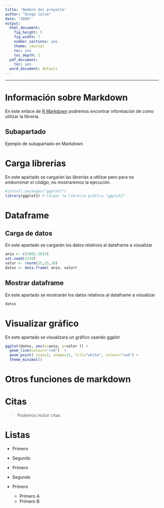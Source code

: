 ```yaml
---
title: 'Nombre del proyecto'
author: "Diego Calvo"
date: "2020"
output: 
  html_document:
    fig_height: 5
    fig_width: 7
    number_sections: yes
    theme: journal
    toc: yes
    toc_depth: 2
  pdf_document:
    toc: yes
  word_document: default
---
```


---

# Información sobre Markdown
En este enlace de [R Markdown](http://rmarkdown.rstudio.com) podremos encontrar información de como utilizar la librería.

## Subapartado
Ejemplo de subapartado en Markdown

# Carga librerías
En este apartado se cargarán las *librerias* a utilizar pero para no _emborronar el código_, no mostraremos la ejecución.

```r

#install.packages("ggplot2")
library(ggplot2) # Cargar la librería gráfica "ggplot2"

```

# Dataframe

## Carga de datos
En este apartado se cargarán los datos relativos al dataframe a visualizar

```r
anio <- c(2001:2015)
set.seed(1234)
valor <- rnorm(15,25,10)
datos <- data.frame( anio, valor)

```

## Mostrar dataframe
En este apartado se mostrarán los datos relativos al dataframe a visualizar

```r
datos 
```

# Visualizar gráfico
En este apartado se visualizará un gráfico usando ggplot
```r
ggplot(datos, aes(x=anio, y=valor )) + 
  geom_line(colour="red")  + 
  geom_point( size=2, shape=21, fill="white", colour="red") + 
  theme_minimal()

```


# Otros funciones de markdown

# Citas
> Podemos incluir citas

# Listas
- Primero
- Segundo

* Primero 
* Segundo

- Primero
  - Primero A
  - Primero B

